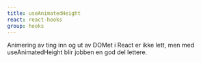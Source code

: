 ```yaml
---
title: useAnimatedHeight
react: react-hooks
group: hooks
---
```



<Ingress>
    Animering av ting inn og ut av DOMet i React er ikke lett, men med useAnimatedHeight blir jobben en god del lettere.
</Ingress>

<ComponentExample title="useAnimatedHeight" component={AnimationExample} codeExample={animationExampleCode} />
